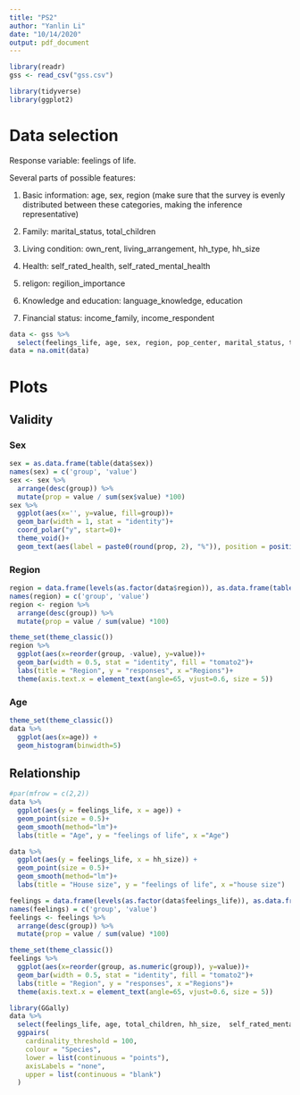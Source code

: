 ```yaml
---
title: "PS2"
author: "Yanlin Li"
date: "10/14/2020"
output: pdf_document
---
```



```r
library(readr)
gss <- read_csv("gss.csv")

```

```r
library(tidyverse)
library(ggplot2)
```


# Data selection

Response variable: feelings of life. 

Several parts of possible features:

1. Basic information: age, sex, region (make sure that the survey is evenly distributed between these categories, making the inference representative)

2. Family: marital_status, total_children

3. Living condition: own_rent, living_arrangement, hh_type, hh_size

4. Health: self_rated_health, self_rated_mental_health

5. religon: regilion_importance

6. Knowledge and education: language_knowledge, education

7. Financial status: income_family, income_respondent

```r
data <- gss %>%
  select(feelings_life, age, sex, region, pop_center, marital_status, total_children, own_rent, living_arrangement, hh_type, hh_size, self_rated_health, self_rated_mental_health, regilion_importance, language_knowledge, education, income_family, income_respondent)
data = na.omit(data)
```

# Plots 

## Validity

### Sex

```r
sex = as.data.frame(table(data$sex))
names(sex) = c('group', 'value')
sex <- sex %>% 
  arrange(desc(group)) %>%
  mutate(prop = value / sum(sex$value) *100)
sex %>%
  ggplot(aes(x='', y=value, fill=group))+
  geom_bar(width = 1, stat = "identity")+
  coord_polar("y", start=0)+
  theme_void()+
  geom_text(aes(label = paste0(round(prop, 2), "%")), position = position_stack(vjust = 0.5), color = "black", size=1.5)
```

### Region

```r
region = data.frame(levels(as.factor(data$region)), as.data.frame(table(data$region))$Freq)
names(region) = c('group', 'value')
region <- region %>% 
  arrange(desc(group)) %>%
  mutate(prop = value / sum(value) *100)

theme_set(theme_classic())
region %>%
  ggplot(aes(x=reorder(group, -value), y=value))+
  geom_bar(width = 0.5, stat = "identity", fill = "tomato2")+
  labs(title = "Region", y = "responses", x ="Regions")+
  theme(axis.text.x = element_text(angle=65, vjust=0.6, size = 5))
```

### Age

```r
theme_set(theme_classic())
data %>%
  ggplot(aes(x=age)) +
  geom_histogram(binwidth=5)
```

## Relationship

```r
#par(mfrow = c(2,2))
data %>%
  ggplot(aes(y = feelings_life, x = age)) + 
  geom_point(size = 0.5)+
  geom_smooth(method="lm")+
  labs(title = "Age", y = "feelings of life", x ="Age")

data %>%
  ggplot(aes(y = feelings_life, x = hh_size)) + 
  geom_point(size = 0.5)+
  geom_smooth(method="lm")+
  labs(title = "House size", y = "feelings of life", x ="house size")

```

```r
feelings = data.frame(levels(as.factor(data$feelings_life)), as.data.frame(table(data$feelings_life))$Freq)
names(feelings) = c('group', 'value')
feelings <- feelings %>% 
  arrange(desc(group)) %>%
  mutate(prop = value / sum(value) *100)

theme_set(theme_classic())
feelings %>%
  ggplot(aes(x=reorder(group, as.numeric(group)), y=value))+
  geom_bar(width = 0.5, stat = "identity", fill = "tomato2")+
  labs(title = "Region", y = "responses", x ="Regions")+
  theme(axis.text.x = element_text(angle=65, vjust=0.6, size = 5))
```





```r
library(GGally)
data %>%
  select(feelings_life, age, total_children, hh_size,  self_rated_mental_health, education, income_family) %>%
  ggpairs(
    cardinality_threshold = 100, 
    colour = "Species", 
    lower = list(continuous = "points"), 
    axisLabels = "none",
    upper = list(continuous = "blank")
  )
```





